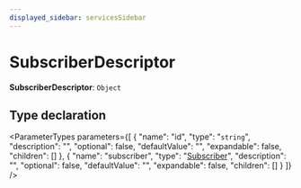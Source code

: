 ```yaml
---
displayed_sidebar: servicesSidebar
---
```



# SubscriberDescriptor

 **SubscriberDescriptor**: `Object`

## Type declaration

<ParameterTypes parameters={[
  {
    "name": "id",
    "type": "`string`",
    "description": "",
    "optional": false,
    "defaultValue": "",
    "expandable": false,
    "children": []
  },
  {
    "name": "subscriber",
    "type": "[Subscriber](services.Subscriber.mdx)",
    "description": "",
    "optional": false,
    "defaultValue": "",
    "expandable": false,
    "children": []
  }
]} />
